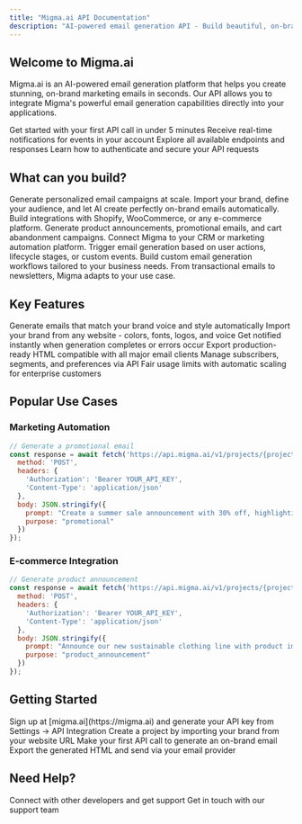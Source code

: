 ```yaml
---
title: "Migma.ai API Documentation"
description: "AI-powered email generation API - Build beautiful, on-brand emails in seconds"
---
```


## Welcome to Migma.ai

Migma.ai is an AI-powered email generation platform that helps you create stunning, on-brand marketing emails in seconds. Our API allows you to integrate Migma's powerful email generation capabilities directly into your applications.

<CardGroup cols={2}>
  <Card
    title="Quickstart"
    icon="rocket"
    href="/quickstart"
  >
    Get started with your first API call in under 5 minutes
  </Card>
  <Card
    title="Webhooks Guide"
    icon="bolt"
    href="/webhooks"
  >
    Receive real-time notifications for events in your account
  </Card>
  <Card
    title="API Reference"
    icon="code"
    href="/api-reference/introduction"
  >
    Explore all available endpoints and responses
  </Card>
  <Card
    title="Authentication"
    icon="key"
    href="/authentication"
  >
    Learn how to authenticate and secure your API requests
  </Card>
</CardGroup>

## What can you build?

<AccordionGroup>
  <Accordion title="Email Marketing Automation" icon="envelope">
    Generate personalized email campaigns at scale. Import your brand, define your audience, and let AI create perfectly on-brand emails automatically.
  </Accordion>

  <Accordion title="E-commerce Integrations" icon="shopping-cart">
    Build integrations with Shopify, WooCommerce, or any e-commerce platform. Generate product announcements, promotional emails, and cart abandonment campaigns.
  </Accordion>

  <Accordion title="CRM & Marketing Tools" icon="chart-line">
    Connect Migma to your CRM or marketing automation platform. Trigger email generation based on user actions, lifecycle stages, or custom events.
  </Accordion>

  <Accordion title="Custom Applications" icon="wand-magic-sparkles">
    Build custom email generation workflows tailored to your business needs. From transactional emails to newsletters, Migma adapts to your use case.
  </Accordion>
</AccordionGroup>

## Key Features

<CardGroup cols={3}>
  <Card title="AI-Powered Generation" icon="brain">
    Generate emails that match your brand voice and style automatically
  </Card>
  <Card title="Brand Import" icon="palette">
    Import your brand from any website - colors, fonts, logos, and voice
  </Card>
  <Card title="Real-time Webhooks" icon="bolt">
    Get notified instantly when generation completes or errors occur
  </Card>
  <Card title="HTML Export" icon="file-code">
    Export production-ready HTML compatible with all major email clients
  </Card>
  <Card title="Audience Management" icon="users">
    Manage subscribers, segments, and preferences via API
  </Card>
  <Card title="Rate Limits" icon="gauge">
    Fair usage limits with automatic scaling for enterprise customers
  </Card>
</CardGroup>

## Popular Use Cases

### Marketing Automation
```javascript
// Generate a promotional email
const response = await fetch('https://api.migma.ai/v1/projects/{projectId}/conversations', {
  method: 'POST',
  headers: {
    'Authorization': 'Bearer YOUR_API_KEY',
    'Content-Type': 'application/json'
  },
  body: JSON.stringify({
    prompt: "Create a summer sale announcement with 30% off, highlighting our new collection",
    purpose: "promotional"
  })
});
```

### E-commerce Integration
```javascript
// Generate product announcement
const response = await fetch('https://api.migma.ai/v1/projects/{projectId}/conversations', {
  method: 'POST',
  headers: {
    'Authorization': 'Bearer YOUR_API_KEY',
    'Content-Type': 'application/json'
  },
  body: JSON.stringify({
    prompt: "Announce our new sustainable clothing line with product images and features",
    purpose: "product_announcement"
  })
});
```

## Getting Started

<Steps>
  <Step title="Get Your API Key">
    Sign up at [migma.ai](https://migma.ai) and generate your API key from Settings → API Integration
  </Step>
  <Step title="Import Your Brand">
    Create a project by importing your brand from your website URL
  </Step>
  <Step title="Generate Your First Email">
    Make your first API call to generate an on-brand email
  </Step>
  <Step title="Export & Send">
    Export the generated HTML and send via your email provider
  </Step>
</Steps>

## Need Help?

<CardGroup cols={2}>
  <Card
    title="Join Our Community"
    icon="discord"
    href="https://discord.gg/migma"
  >
    Connect with other developers and get support
  </Card>
  <Card
    title="Contact Support"
    icon="life-ring"
    href="https://migma.ai/support"
  >
    Get in touch with our support team
  </Card>
</CardGroup>